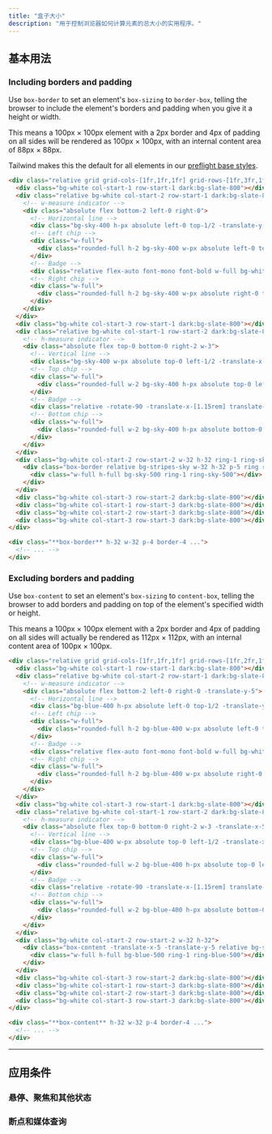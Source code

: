 ```yaml
---
title: "盒子大小"
description: "用于控制浏览器如何计算元素的总大小的实用程序。"
---
```




## 基本用法

### Including borders and padding

Use `box-border` to set an element's `box-sizing` to `border-box`, telling the browser to include the element's borders and padding when you give it a height or width.

This means a 100px &times; 100px element with a 2px border and 4px of padding on all sides will be rendered as 100px &times; 100px, with an internal content area of 88px &times; 88px.

Tailwind makes this the default for all elements in our [preflight base styles](/docs/preflight).

```html {{ example: { p: 'none' } }}
<div class="relative grid grid-cols-[1fr,1fr,1fr] grid-rows-[1fr,3fr,1fr] gap-px bg-slate-700/10 font-mono text-sm font-bold leading-6 max-w-sm mx-auto w-full shadow-xl dark:bg-slate-700">
  <div class="bg-white col-start-1 row-start-1 dark:bg-slate-800"></div>
  <div class="relative bg-white col-start-2 row-start-1 dark:bg-slate-800">
    <!-- w-measure indicator -->
    <div class="absolute flex bottom-2 left-0 right-0">
      <!-- Horizontal line -->
      <div class="bg-sky-400 h-px absolute left-0 top-1/2 -translate-y-px right-0"></div>
      <!-- Left chip -->
      <div class="w-full">
        <div class="rounded-full h-2 bg-sky-400 w-px absolute left-0 top-1/2 -translate-x-px -translate-y-1"></div>
      </div>
      <!-- Badge -->
      <div class="relative flex-auto font-mono font-bold w-full bg-white text-sky-600 text-xs px-1.5 flex items-center justify-center leading-none dark:bg-slate-800 dark:text-sky-400">128px</div>
      <!-- Right chip -->
      <div class="w-full">
        <div class="rounded-full h-2 bg-sky-400 w-px absolute right-0 top-1/2 translate-x-px -translate-y-1"></div>
      </div>
    </div>
  </div>
  <div class="bg-white col-start-3 row-start-1 dark:bg-slate-800"></div>
  <div class="relative bg-white col-start-1 row-start-2 dark:bg-slate-800">
    <!-- h-measure indicator -->
    <div class="absolute flex top-0 bottom-0 right-2 w-3">
      <!-- Vertical line -->
      <div class="bg-sky-400 w-px absolute top-0 left-1/2 -translate-x-[0.5px] bottom-0"></div>
      <!-- Top chip -->
      <div class="w-full">
        <div class="rounded-full w-2 bg-sky-400 h-px absolute top-0 left-1/2 -translate-y-px -translate-x-1"></div>
      </div>
      <!-- Badge -->
      <div class="relative -rotate-90 -translate-x-[1.15rem] translate-y-14 h-3 flex flex-auto font-mono font-bold bg-white text-sky-600 text-xs px-1.5 items-center justify-center leading-none dark:bg-slate-800 dark:text-sky-400">128px</div>
      <!-- Bottom chip -->
      <div class="w-full">
        <div class="rounded-full w-2 bg-sky-400 h-px absolute bottom-0 left-1/2 translate-y-px -translate-x-1"></div>
      </div>
    </div>
  </div>
  <div class="bg-white col-start-2 row-start-2 w-32 h-32 ring-1 ring-sky-300 dark:bg-slate-800 dark:ring-sky-400">
    <div class="box-border relative bg-stripes-sky w-32 h-32 p-5 ring ring-sky-300 ring-inset">
      <div class="w-full h-full bg-sky-500 ring-1 ring-sky-500"></div>
    </div>
  </div>
  <div class="bg-white col-start-3 row-start-2 dark:bg-slate-800"></div>
  <div class="bg-white col-start-1 row-start-3 dark:bg-slate-800"></div>
  <div class="bg-white col-start-2 row-start-3 dark:bg-slate-800"></div>
  <div class="bg-white col-start-3 row-start-3 dark:bg-slate-800"></div>
</div>
```

```html
<div class="**box-border** h-32 w-32 p-4 border-4 ...">
  <!-- ... -->
</div>
```

### Excluding borders and padding

Use `box-content` to set an element's `box-sizing` to `content-box`, telling the browser to add borders and padding on top of the element's specified width or height.

This means a 100px &times; 100px element with a 2px border and 4px of padding on all sides will actually be rendered as 112px &times; 112px, with an internal content area of 100px &times; 100px.

```html {{ example: { p: 'none' } }}
<div class="relative grid grid-cols-[1fr,1fr,1fr] grid-rows-[1fr,2fr,1fr] gap-px bg-slate-700/10 font-mono text-sm font-bold leading-6 max-w-sm mx-auto w-full shadow-xl dark:bg-slate-700">
  <div class="bg-white col-start-1 row-start-1 dark:bg-slate-800"></div>
  <div class="relative bg-white col-start-2 row-start-1 dark:bg-slate-800">
    <!-- w-measure indicator -->
    <div class="absolute flex bottom-2 left-0 right-0 -translate-y-5">
      <!-- Horizontal line -->
      <div class="bg-blue-400 h-px absolute left-0 top-1/2 -translate-y-px right-0"></div>
      <!-- Left chip -->
      <div class="w-full">
        <div class="rounded-full h-2 bg-blue-400 w-px absolute left-0 top-1/2 -translate-x-px -translate-y-1"></div>
      </div>
      <!-- Badge -->
      <div class="relative flex-auto font-mono font-bold w-full bg-white text-blue-600 text-xs px-1.5 flex items-center justify-center leading-none dark:bg-slate-800 dark:text-blue-400">128px</div>
      <!-- Right chip -->
      <div class="w-full">
        <div class="rounded-full h-2 bg-blue-400 w-px absolute right-0 top-1/2 translate-x-px -translate-y-1"></div>
      </div>
    </div>
  </div>
  <div class="bg-white col-start-3 row-start-1 dark:bg-slate-800"></div>
  <div class="relative bg-white col-start-1 row-start-2 dark:bg-slate-800">
    <!-- h-measure indicator -->
    <div class="absolute flex top-0 bottom-0 right-2 w-3 -translate-x-5">
      <!-- Vertical line -->
      <div class="bg-blue-400 w-px absolute top-0 left-1/2 -translate-x-[0.5px] bottom-0"></div>
      <!-- Top chip -->
      <div class="w-full">
        <div class="rounded-full w-2 bg-blue-400 h-px absolute top-0 left-1/2 -translate-y-px -translate-x-1"></div>
      </div>
      <!-- Badge -->
      <div class="relative -rotate-90 -translate-x-[1.15rem] translate-y-14 h-3 flex flex-auto font-mono font-bold bg-white text-blue-600 text-xs px-1.5 items-center justify-center leading-none dark:bg-slate-800 dark:text-blue-400">128px</div>
      <!-- Bottom chip -->
      <div class="w-full">
        <div class="rounded-full w-2 bg-blue-400 h-px absolute bottom-0 left-1/2 translate-y-px -translate-x-1"></div>
      </div>
    </div>
  </div>
  <div class="bg-white col-start-2 row-start-2 w-32 h-32">
    <div class="box-content -translate-x-5 -translate-y-5 relative bg-stripes-blue w-32 h-32 p-5 ring-4 ring-blue-300 ring-inset dark:ring-blue-500">
      <div class="w-full h-full bg-blue-500 ring-1 ring-blue-500"></div>
    </div>
  </div>
  <div class="bg-white col-start-3 row-start-2 dark:bg-slate-800"></div>
  <div class="bg-white col-start-1 row-start-3 dark:bg-slate-800"></div>
  <div class="bg-white col-start-2 row-start-3 dark:bg-slate-800"></div>
  <div class="bg-white col-start-3 row-start-3 dark:bg-slate-800"></div>
</div>
```

```html
<div class="**box-content** h-32 w-32 p-4 border-4 ...">
  <!-- ... -->
</div>
```

---

## <Heading ignore>应用条件</Heading>

### <Heading ignore>悬停、聚焦和其他状态</Heading>

<HoverFocusAndOtherStates defaultClass="box-border" featuredClass="box-content" />

### <Heading ignore>断点和媒体查询</Heading>

<BreakpointsAndMediaQueries defaultClass="box-border" featuredClass="box-content" />
